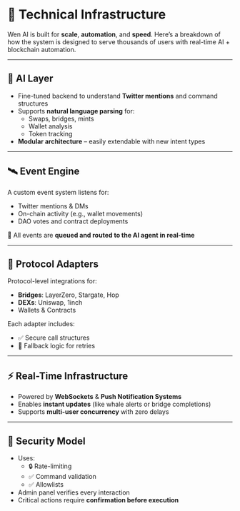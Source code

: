 # 🧱 Technical Infrastructure

Wen AI is built for **scale**, **automation**, and **speed**. Here’s a breakdown of how the system is designed to serve thousands of users with real-time AI + blockchain automation.

---

## 🧠 AI Layer

- Fine-tuned backend to understand **Twitter mentions** and command structures  
- Supports **natural language parsing** for:
  - Swaps, bridges, mints  
  - Wallet analysis  
  - Token tracking  
- **Modular architecture** – easily extendable with new intent types

---

## 🛰️ Event Engine

A custom event system listens for:

- Twitter mentions & DMs  
- On-chain activity (e.g., wallet movements)  
- DAO votes and contract deployments  

📡 All events are **queued and routed to the AI agent in real-time**

---

## 🔌 Protocol Adapters

Protocol-level integrations for:

- **Bridges**: LayerZero, Stargate, Hop  
- **DEXs**: Uniswap, 1inch  
- Wallets & Contracts

Each adapter includes:

- ✅ Secure call structures  
- 🔁 Fallback logic for retries

---

## ⚡ Real-Time Infrastructure

- Powered by **WebSockets** & **Push Notification Systems**  
- Enables **instant updates** (like whale alerts or bridge completions)  
- Supports **multi-user concurrency** with zero delays

---

## 🔐 Security Model

- Uses:
  - 🔒 Rate-limiting  
  - ✅ Command validation  
  - ✅ Allowlists  
- Admin panel verifies every interaction  
- Critical actions require **confirmation before execution**
